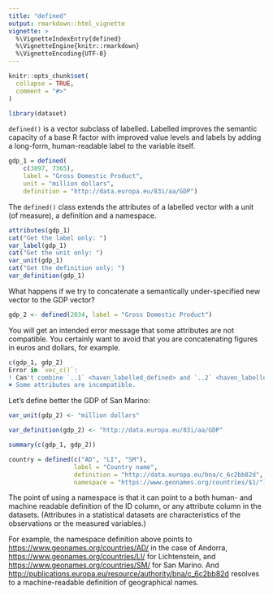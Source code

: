 ```yaml
---
title: "defined"
output: rmarkdown::html_vignette
vignette: >
  %\VignetteIndexEntry{defined}
  %\VignetteEngine{knitr::rmarkdown}
  %\VignetteEncoding{UTF-8}
---
```


```r
knitr::opts_chunk$set(
  collapse = TRUE,
  comment = "#>"
)
```

```r
library(dataset)
```

`defined()` is a vector subclass of labelled. Labelled improves the semantic capacity of a base R factor with improved value levels and labels by adding a long-form, human-readable label to the variable itself.

```r
gdp_1 = defined(
    c(3897, 7365), 
    label = "Gross Domestic Product", 
    unit = "million dollars", 
    definition = "http://data.europa.eu/83i/aa/GDP")
```

The `defined()` class extends the attributes of a labelled vector with a unit (of measure), a definition and a namespace. 

```r
attributes(gdp_1)
cat("Get the label only: ")
var_label(gdp_1)
cat("Get the unit only: ")
var_unit(gdp_1)
cat("Get the definition only: ")
var_definition(gdp_1)
```
What happens if we try to concatenate a semantically under-specified new vector to the GDP vector?

```r
gdp_2 <- defined(2034, label = "Gross Domestic Product")
```

You will get an intended error message that some attributes are not compatible. You certainly want to avoid that you are concatenating figures in euros and dollars, for example.

```r
c(gdp_1, gdp_2)
Error in `vec_c()`:
! Can't combine `..1` <haven_labelled_defined> and `..2` <haven_labelled_defined>.
✖ Some attributes are incompatible.
```

Let's define better the GDP of San Marino:

```r
var_unit(gdp_2) <- "million dollars"
```


```r
var_definition(gdp_2) <- "http://data.europa.eu/83i/aa/GDP"
```

```r
summary(c(gdp_1, gdp_2))
```
```r
country = defined(c("AD", "LI", "SM"), 
                  label = "Country name", 
                  definition = "http://data.europa.eu/bna/c_6c2bb82d", 
                  namespace = "https://www.geonames.org/countries/$1/")
```

The point of using a namespace is that it can point to a both human- and machine readable definition of the ID column, or any attribute column in the datasets. (Attributes in a statistical datasets are characteristics of the observations or the measured variables.)

For example, the namespace definition above points to <https://www.geonames.org/countries/AD/> in the case of Andorra, <https://www.geonames.org/countries/LI/> for Lichtenstein, and <https://www.geonames.org/countries/SM/> for San Marino. And <http://publications.europa.eu/resource/authority/bna/c_6c2bb82d> resolves to a machine-readable definition of geographical names.

